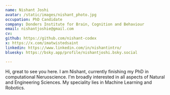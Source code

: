 ```yaml
---
name: Nishant Joshi
avatar: /static/images/nishant_photo.jpg
occupation: PhD Candidate 
company: Donders Institute for Brain, Cognition and Behaviour
email: nishantjoshie@gmail.com
cv: 
github: https://github.com/nishant-codex
x: https://x.com/imatwistedsaint
linkedin: https://www.linkedin.com/in/nishantintro/
bluesky: https://bsky.app/profile/nishantjoshi.bsky.social

---
```


Hi, great to see you here. I am Nishant, currently finishing my PhD in computational Neruoscience. I'm broadly interested in all aspects of Natural and Engineering Sciences. My speciality lies in Machine Learning and Robotics. 